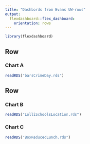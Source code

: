 ```yaml
---
title: "Dashbords from Evans UW-rows"
output: 
  flexdashboard::flex_dashboard:
    orientation: rows
---
```


```r
library(flexdashboard)
```

[comment]: # just one plot in this row

Row
-----------------------------------------------------------------------

### Chart A

```r
readRDS("barsCrimeDay.rds")
```


[comment]: # two plots here

Row
-----------------------------------------------------------------------

### Chart B

```r
readRDS("LolliSchoolsLocation.rds")
```

### Chart C

```r
readRDS("BoxReducedLunch.rds")
```

